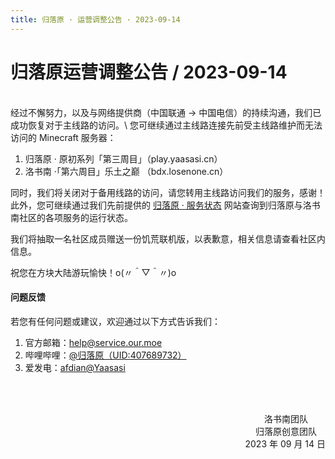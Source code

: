 ```yaml
---
title: 归落原 · 运营调整公告 · 2023-09-14
---
```


# 归落原运营调整公告 / 2023-09-14

<br />
经过不懈努力，以及与网络提供商（中国联通 -> 中国电信）的持续沟通，我们已成功恢复对于主线路的访问。\
您可继续通过主线路连接先前受主线路维护而无法访问的 Minecraft 服务器：

1. 归落原 · 原初系列「第三周目」（play.yaasasi.cn）
2. 洛书南 ·「第六周目」乐土之巅 （bdx.losenone.cn）

同时，我们将关闭对于备用线路的访问，请您转用主线路访问我们的服务，感谢！\
此外，您可继续通过我们先前提供的 [归落原 · 服务状态](https://status.yaasasi.cn/status/ourmoe) 网站查询到归落原与洛书南社区的各项服务的运行状态。

我们将抽取一名社区成员赠送一份饥荒联机版，以表歉意，相关信息请查看社区内信息。

祝您在方块大陆游玩愉快！o(〃＾▽＾〃)o

#### 问题反馈

若您有任何问题或建议，欢迎通过以下方式告诉我们：

1. 官方邮箱：help@service.our.moe
2. 哔哩哔哩：[@归落原（UID:407689732）](https://space.bilibili.com/407689732)
3. 爱发电：[afdian@Yaasasi](https://afdian.net/@Yaasasi)


<br /><br /><p align="right">洛书南团队&emsp;&emsp;<br />归落原创意团队&emsp;<br />2023 年 09 月 14 日</p>